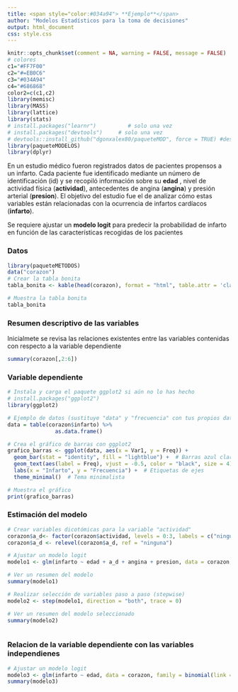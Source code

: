 ```yaml
---
title: <span style="color:#034a94"> **Ejemplo**</span>
author: "Modelos Estadísticos para la toma de decisiones"
output: html_document
css: style.css
---
```


```r
knitr::opts_chunk$set(comment = NA, warning = FALSE, message = FALSE)
# colores
c1="#FF7F00"
c2="#=EB0C6"
c3="#034A94"
c4="#686868"
color2=c(c1,c2)
library(memisc)
library(MASS)
library(lattice)
library(stats)
# install.packages("learnr")          # solo una vez
# install.packages("devtools")     # solo una vez
# devtools::install_github("dgonxalex80/paqueteMOD", force = TRUE) #descarga paquete nivelatorioEST
library(paqueteMODELOS)
library(dplyr)
```


En un estudio médico fueron registrados datos de pacientes propensos a un infarto. Cada paciente fue identificado mediante un número de identificación (id) y se recopiló información sobre su **edad** , nivel de actividad física (**actividad**), antecedentes de angina (**angina**) y presión arterial (**presion**). El objetivo del estudio fue el de analizar cómo estas variables están relacionadas con la ocurrencia de infartos cardíacos (**infarto**). 

Se requiere ajustar un **modelo logit** para predecir la probabilidad de infarto en función de las características recogidas de los pacientes

### Datos

```r
library(paqueteMETODOS)
data("corazon")
# Crear la tabla bonita
tabla_bonita <- kable(head(corazon), format = "html", table.attr = 'class="table table-striped"')

# Muestra la tabla bonita
tabla_bonita

```

### Resumen descriptivo de las variables

Inicialmete se revisa las relaciones existentes entre las variables contenidas con respecto a la variable dependiente



```r
summary(corazon[,2:6])
```


### Variable dependiente

```r
# Instala y carga el paquete ggplot2 si aún no lo has hecho
# install.packages("ggplot2")
library(ggplot2)

# Ejemplo de datos (sustituye "data" y "frecuencia" con tus propios datos)
data = table(corazon$infarto) %>%
               as.data.frame()

# Crea el gráfico de barras con ggplot2
grafico_barras <- ggplot(data, aes(x = Var1, y = Freq)) +
  geom_bar(stat = "identity", fill = "lightblue") +  # Barras azul claro
  geom_text(aes(label = Freq), vjust = -0.5, color = "black", size = 4) +  # Etiquetas de frecuencia encima de las barras
  labs(x = "Infarto", y = "Frecuencia") +  # Etiquetas de ejes
  theme_minimal()  # Tema minimalista

# Muestra el gráfico
print(grafico_barras)

```


### Estimación del modelo


```r
# Crear variables dicotómicas para la variable "actividad"
corazon$a_d<- factor(corazon$actividad, levels = 0:3, labels = c("ninguna", "minima", "moderada", "mas_que_moderada"))
corazon$a_d <- relevel(corazon$a_d, ref = "ninguna")

# Ajustar un modelo logit
modelo1 <- glm(infarto ~ edad + a_d + angina + presion, data = corazon, family = binomial(link = "logit"))

# Ver un resumen del modelo
summary(modelo1)

# Realizar selección de variables paso a paso (stepwise)
modelo2 <- step(modelo1, direction = "both", trace = 0)

# Ver un resumen del modelo seleccionado
summary(modelo2)


```

```r


```

### Relacion de la variable dependiente con las variables independienes





```r

# Ajustar un modelo logit
modelo3 <- glm(infarto ~ edad, data = corazon, family = binomial(link = "logit"))
summary(modelo3)

```



